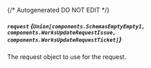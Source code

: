 {/* Autogenerated DO NOT EDIT  */}

##### `request` *{`Union[components.SchemasEmptyEmpty1, components.WorksUpdateRequestIssue, components.WorksUpdateRequestTicket]`}*
The request object to use for the request.
<Collapsible openLabel={Labels.showProperties} closeLabel={Labels.hideProperties}>
    <WorksUpdateRequest/>
</Collapsible>


